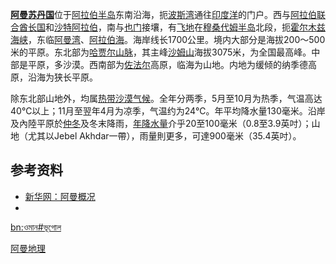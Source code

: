 {{noteTA
|G1=地名
}}
{{Country geography
|name = 阿曼
|map =Oman Topography.png
|map size = 250px
|continent = [[亚洲|亚洲]]
|region = [[西亚|西亚]]
|coordinates =
|area ranking = 世界排名第70
|km area = 309,501
|percent land = 
|percent water = 
|km coastline =
|borders =309,500 km<br />阿联酋：410 km<br />沙特阿拉伯：676 km<br />也门：288 km
|highest point = [[沙姆山|沙姆山]] 3,075 m
|lowest point = [[波斯湾|波斯湾]] 0 m
|longest river =  
|largest lake = 
}}
'''[[阿曼苏丹国|阿曼苏丹国]]'''位于[[阿拉伯半岛|阿拉伯半岛]]东南沿海，扼[[波斯湾|波斯湾]]通往[[印度洋|印度洋]]的门户。西与[[阿拉伯联合酋长国|阿拉伯联合酋长国]]和[[沙特阿拉伯|沙特阿拉伯]]，南与[[也门|也门]]接壤，有[[飞地|飞地]]在[[穆桑代姆半岛|穆桑代姆半岛]]北段，扼[[霍尔木兹海峡|霍尔木兹海峡]]，东临[[阿曼湾|阿曼湾]]、[[阿拉伯海|阿拉伯海]]。海岸线长1700公里。境内大部分是海拔200～500米的平原。东北部为[[哈贾尔山脉|哈贾尔山脉]]，其主峰[[沙姆山|沙姆山]]海拔3075米，为全国最高峰。中部是平原，多沙漠。西南部为[[佐法尔|佐法尔]]高原，临海为山地。内地为缓倾的纳季德高原，沿海为狭长平原。

除东北部山地外，均属[[热带沙漠气候|热带沙漠气候]]。全年分两季，5月至10月为热季，气温高达40℃以上；11月至翌年4月为凉季，气温约为24℃。年平均降水量130毫米。沿岸及內陸平原於[[仲冬|仲冬]]及冬末降雨，[[年降水量|年降水量]]介乎20至100毫米（0.8至3.9英吋）；山地（尤其以Jebel Akhdar一帶），雨量則更多，可達900毫米（35.4英吋）。

==参考资料==
*[https://web.archive.org/web/20151030021830/http://news.xinhuanet.com/ziliao/2002-06/18/content_445809.htm 新华网：阿曼概况]
*{{cite book zh |author=辞海编纂委员会 |title=《辞海》（1999年版） |format=M |edition=1 |location=上海 |publisher=上海辞书出版社 |date=2000 |pages= |id= ISBN 7-5326-0630-9}}
{{亚洲题目|地理}}
{{亚洲地理小作品}}
{{coord|24|00|N|54|00|E|type:country|display=title}}
[[Category:阿曼地理|]]

[[bn:ওমান#ভূগোল|bn:ওমান#ভূগোল]]